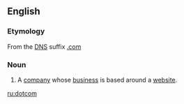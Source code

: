 ==English==
===Etymology===
From the [[w:Domain Name System|DNS]] suffix [[w:.com|.com]]

===Noun===
{{en-noun}}

# A [[company]] whose [[business]] is based around a [[website]].

[[ru:dotcom]]